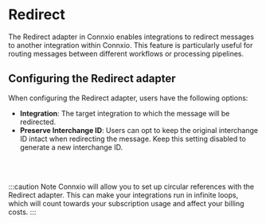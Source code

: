 # Redirect

The Redirect adapter in Connxio enables integrations to redirect messages to another integration within Connxio. This feature is particularly useful for routing messages between different workflows or processing pipelines.

## Configuring the Redirect adapter

When configuring the Redirect adapter, users have the following options:

- **Integration**: The target integration to which the message will be redirected.
- **Preserve Interchange ID**: Users can opt to keep the original interchange ID intact when redirecting the message. Keep this setting disabled to generate a new interchange ID.


<div style={{ maxWidth: "800px" }}>
  <ThemedImage
    style={{ borderRadius: "20px" }}
    alt="Redirect configuration"
    sources={{
      light: useBaseUrl("/img/docs/redirect-light.webp"),
      dark: useBaseUrl("/img/docs/redirect-dark.webp"),
    }}
  />
</div>

<br></br>

:::caution Note
Connxio will allow you to set up circular references with the Redirect adapter. This can make your integrations run in infinite loops, which will count towards your subscription usage and affect your billing costs.
:::
